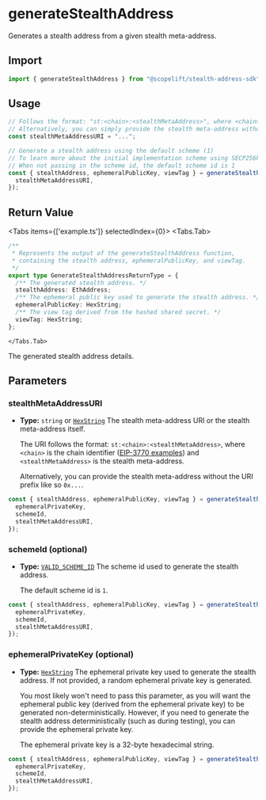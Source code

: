 
# generateStealthAddress

Generates a stealth address from a given stealth meta-address.

## Import

```ts
import { generateStealthAddress } from "@scopelift/stealth-address-sdk";
```

## Usage

```ts
// Follows the format: "st:<chain>:<stealthMetaAddress>", where <chain> is the chain identifier (https://eips.ethereum.org/EIPS/eip-3770#examples) and <stealthMetaAddress> is the stealth meta-address.
// Alternatively, you can simply provide the stealth meta-address without the URI prefix: "0x..."
const stealthMetaAddressURI = "...";

// Generate a stealth address using the default scheme (1)
// To learn more about the initial implementation scheme using SECP256k1, please see the reference here (https://eips.ethereum.org/EIPS/eip-5564)
// When not passing in the scheme id, the default scheme id is 1
const { stealthAddress, ephemeralPublicKey, viewTag } = generateStealthAddress({
  stealthMetaAddressURI,
});
```

## Return Value
<Tabs items={['example.ts']} selectedIndex={0}>
    <Tabs.Tab>
```ts
/**
 * Represents the output of the generateStealthAddress function,
 * containing the stealth address, ephemeralPublicKey, and viewTag.
 */
export type GenerateStealthAddressReturnType = {
  /** The generated stealth address. */
  stealthAddress: EthAddress;
  /** The ephemeral public key used to generate the stealth address. */
  ephemeralPublicKey: HexString;
  /** The view tag derived from the hashed shared secret. */
  viewTag: HexString;
};
```
    </Tabs.Tab>
</Tabs>

The generated stealth address details.

## Parameters

### stealthMetaAddressURI

- **Type:** `string` or [`HexString`](../glossary/types.md#hexstring)
  The stealth meta-address URI or the stealth meta-address itself.

  The URI follows the format: `st:<chain>:<stealthMetaAddress>`, where `<chain>` is the chain identifier ([EIP-3770 examples](https://eips.ethereum.org/EIPS/eip-3770#examples)) and `<stealthMetaAddress>` is the stealth meta-address.

  Alternatively, you can provide the stealth meta-address without the URI prefix like so `0x...`.

```ts {4}
const { stealthAddress, ephemeralPublicKey, viewTag } = generateStealthAddress({
  ephemeralPrivateKey,
  schemeId,
  stealthMetaAddressURI,
});
```

### schemeId (optional)

- **Type:** [`VALID_SCHEME_ID`](../glossary/constants.md#valid_scheme_id)
  The scheme id used to generate the stealth address.

  The default scheme id is `1`.

```ts {3}
const { stealthAddress, ephemeralPublicKey, viewTag } = generateStealthAddress({
  ephemeralPrivateKey,
  schemeId,
  stealthMetaAddressURI,
});
```

### ephemeralPrivateKey (optional)

- **Type:** [`HexString`](../glossary/types.md#hexstring)
  The ephemeral private key used to generate the stealth address. If not provided, a random ephemeral private key is generated.

  You most likely won't need to pass this parameter, as you will want the ephemeral public key (derived from the ephemeral private key) to be generated non-deterministically. However, if you need to generate the stealth address deterministically (such as during testing), you can provide the ephemeral private key.

  The ephemeral private key is a 32-byte hexadecimal string.

```ts {2}
const { stealthAddress, ephemeralPublicKey, viewTag } = generateStealthAddress({
  ephemeralPrivateKey,
  schemeId,
  stealthMetaAddressURI,
});
```
